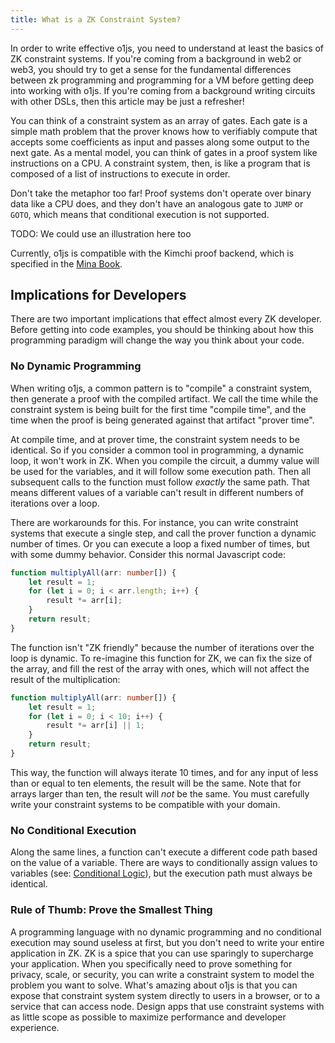 ```yaml
---
title: What is a ZK Constraint System?
---
```



In order to write effective o1js, you need to understand at least the basics of ZK constraint
systems.  If you're coming from a background in web2 or web3, you should try to get a sense
for the fundamental differences between zk programming and programming for a VM before 
getting deep into working with o1js.  If you're coming from a background writing circuits
with other DSLs, then this article may be just a refresher!

You can think of a constraint system as an array of gates.  Each gate is a simple math problem
that the prover knows how to verifiably compute that accepts some coefficients as input and 
passes along some output to the next gate.  As a mental model, you can think of gates in a
proof system like instructions on a CPU.  A constraint system, then, is like a program that
is composed of a list of instructions to execute in order.

Don't take the metaphor too far!  Proof systems don't operate over binary data like a CPU does,
and they don't have an analogous gate to `JUMP` or `GOTO`, which means that conditional
execution is not supported.

TODO: We could use an illustration here too

Currently, o1js is compatible with the Kimchi proof backend, which is specified in the 
[Mina Book](https://o1-labs.github.io/proof-systems/specs/kimchi.html).

## Implications for Developers

There are two important implications that effect almost every ZK developer.  Before getting 
into code examples, you should be thinking about how this programming paradigm will change
the way you think about your code.

### No Dynamic Programming

When writing o1js, a common pattern is to "compile" a constraint system, then generate a proof
with the compiled artifact.  We call the time while the constraint system is being built for
the first time "compile time", and the time when the proof is being generated against that
artifact "prover time".

At compile time, and at prover time, the constraint system needs to be identical.  So if you
consider a common tool in programming, a dynamic loop, it won't work in ZK.  When you compile
the circuit, a dummy value will be used for the variables, and it will follow some execution
path.  Then all subsequent calls to the function must follow _exactly_ the same path.  That
means different values of a variable can't result in different numbers of iterations over a
loop.

There are workarounds for this.  For instance, you can write constraint systems that execute 
a single step, and call the prover function a dynamic number of times.  Or you can execute a
loop a fixed number of times, but with some dummy behavior.  Consider this normal Javascript
code:

```ts
function multiplyAll(arr: number[]) {
    let result = 1;
    for (let i = 0; i < arr.length; i++) {
        result *= arr[i];
    }
    return result;
}
```

The function isn't "ZK friendly" because the number of iterations over the loop is dynamic.
To re-imagine this function for ZK, we can fix the size of the array, and fill the rest of
the array with ones, which will not affect the result of the multiplication:

```ts
function multiplyAll(arr: number[]) {
    let result = 1;
    for (let i = 0; i < 10; i++) {
        result *= arr[i] || 1;
    }
    return result;
}
```

This way, the function will always iterate 10 times, and for any input of less than or equal
to ten elements, the result will be the same.  Note that for arrays larger than ten, the
result will _not_ be the same.  You must carefully write your constraint systems to be
compatible with your domain.

### No Conditional Execution

Along the same lines, a function can't execute a different code path based on the value of a
variable.  There are ways to conditionally assign values to variables (see: 
[Conditional Logic](/docs/writing-constraint-systems/conditional-logic.mdx)), but the
execution path must always be identical.

### Rule of Thumb: Prove the Smallest Thing

A programming language with no dynamic programming and no conditional execution may sound
useless at first, but you don't need to write your entire application in ZK.  ZK is a spice
that you can use sparingly to supercharge your application.  When you specifically need to
prove something for privacy, scale, or security, you can write a constraint system to 
model the problem you want to solve.  What's amazing about o1js is that you can expose that
constraint system system directly to users in a browser, or to a service that can access
node.  Design apps that use constraint systems with as little scope as possible to maximize
performance and developer experience.
